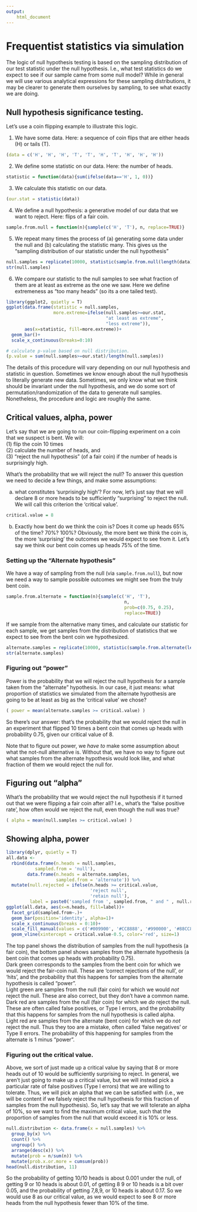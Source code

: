```yaml
---
output: 
    html_document
---
```


# Frequentist statistics via simulation

The logic of null hypothesis testing is based on the sampling distribution of our test statistic under the null hypothesis.  I.e., what test statistics do we expect to see if our sample came from some null model?  While in general we will use various analytical expressions for these sampling distributions, it may be clearer to generate them ourselves by sampling, to see what exactly we are doing.

## Null hypothesis significance testing.

Let's use a coin flipping example to illustrate this logic.  

1) We have some data.  Here: a sequence of coin flips that are either heads (H) or tails (T). 

```r
(data = c('H', 'H', 'H', 'T', 'T', 'H', 'T', 'H', 'H', 'H'))
```

2) We define some statistic on our data.  Here: the number of heads.

```r
statistic = function(data){sum(ifelse(data=='H', 1, 0))}
```

3) We calculate this statistic on our data.

```r
(our.stat = statistic(data))
```

4) We define a null hypothesis: a generative model of our data that we want to reject.  Here: flips of a fair coin.

```r
sample.from.null = function(n){sample(c('H', 'T'), n, replace=TRUE)}
```

5) We repeat many times the process of (a) generating some data under the null and (b) calculating the statistic many.  This gives us the "sampling distribution of our statistic under the null hypothesis"

```r
null.samples = replicate(10000, statistic(sample.from.null(length(data))))
str(null.samples)
```

6) We compare our statistic to the null samples to see what fraction of them are at least as extreme as the one we saw.  Here we define extremeness as "too many heads" (so its a one tailed test).

```r
library(ggplot2, quietly = T)
ggplot(data.frame(statistic = null.samples, 
                  more.extreme=ifelse(null.samples>=our.stat, 
                                      "at least as extreme", 
                                      "less extreme")), 
       aes(x=statistic, fill=more.extreme))+
  geom_bar()+
  scale_x_continuous(breaks=0:10)

# calculate p-value based on null distribution.
(p.value = sum(null.samples>=our.stat)/length(null.samples))
```

The details of this procedure will vary depending on our null hypothesis and statistic in question.  Sometimes we know enough about the null hypothesis to literally generate new data. Sometimes, we only know what we think should be invariant under the null hypothesis, and we do some sort of permutation/randomization of the data to generate null samples.  Nonetheless, the procedure and logic are roughly the same.

## Critical values, alpha, power

Let's say that we are going to run our coin-flipping experiment on a coin that we suspect is bent.  We will:   
(1) flip the coin 10 times   
(2) calculate the number of heads, and   
(3) "reject the null hypothesis" (of a fair coin) if the number of heads is surprisingly high.    

What's the probability that we will reject the null?   To answer this question we need to decide a few things, and make some assumptions:    

(a) what constitutes 'surprisingly high'?  For now, let's just say that we will declare 8 or more heads to be sufficiently "surprising" to reject the null.  We will call this criterion the 'critical value'.   

```r
critical.value = 8
```

(b) Exactly how bent do we think the coin is?  Does it come up heads 65% of the time?  70%?  100%?  Obviously, the more bent we think the coin is, the more 'surprising' the outcomes we would expect to see from it.  Let's say we think our bent coin comes up heads 75% of the time.  

### Setting up the "Alternate hypothesis"

We have a way of sampling from the null (via `sample.from.null`), but now we need a way to sample possible outcomes we might see from the truly bent coin.

```r
sample.from.alternate = function(n){sample(c('H', 'T'), 
                                             n, 
                                             prob=c(0.75, 0.25),
                                             replace=TRUE)}
```

If we sample from the alternative many times, and calculate our statistic for each sample, we get samples from the distribution of statistics that we expect to see from the bent coin we hypothesized.

```r
alternate.samples = replicate(10000, statistic(sample.from.alternate(length(data))))
str(alternate.samples)
```

### Figuring out "power"

Power is the probability that we will reject the null hypothesis for a sample taken from the "alternate" hypothesis.  In our case, it just means: what proportion of statistics we simulated from the alternate hypothesis are going to be at least as big as the 'critical value' we chose?

```r
( power = mean(alternate.samples >= critical.value) )
```

So there's our answer: that's the probability that we would reject the null in an experiment that flipped 10 times a bent coin that comes up heads with probability 0.75, given our critical value of 8.

Note that to figure out power, we *have to* make some assumption about what the not-null alternative is.  Without that, we have no way to figure out what samples from the alternate hypothesis would look like, and what fraction of them we would reject the null for.

## Figuring out "alpha"

What's the probability that we would reject the null hypothesis if it turned out that we were flipping a fair coin after all?  I.e., what's the 'false positive rate', how often would we reject the null, even though the null was true?

```r
( alpha = mean(null.samples >= critical.value) )
```

## Showing alpha, power

```r
library(dplyr, quietly = T)
all.data <- 
  rbind(data.frame(n.heads = null.samples,
           sampled.from = 'null'),
        data.frame(n.heads = alternate.samples,
                   sampled.from = 'alternate')) %>%
  mutate(null.rejected = ifelse(n.heads >= critical.value,
                                'reject null',
                                'retain null'),
         label = paste0('sampled from ', sampled.from, " and " , null.rejected))
ggplot(all.data, aes(x=n.heads, fill=label))+
  facet_grid(sampled.from~.)+
  geom_bar(position='identity', alpha=1)+
  scale_x_continuous(breaks = 0:10)+
  scale_fill_manual(values = c('#009900', '#CC8888', '#990000', '#88CC88'))+
  geom_vline(xintercept = critical.value-0.5, color='red', size=1)
```

The top panel shows the distribution of samples from the null hypothesis (a fair coin), the bottom panel shows samples from the alternate hypothesis (a bent coin that comes up heads with probability 0.75).   
Dark green corresponds to the samples from the bent coin for which we would reject the fair-coin null.  These are 'correct rejections of the null', or 'hits', and the probability that this happens for samples from the alternate hypothesis is called "power".   
Light green are samples from the null (fair coin) for which we would *not* reject the null.  These are also correct, but they don't have a common name.   
Dark red are samples from the null (fair coin) for which we *do* reject the null.  These are often called false positives, or Type I errors, and the probability that this happens for samples from the null hypothesis is called alpha.   
Light red are samples from the alternate (bent coin) for which we do *not* reject the null.  Thus they too are a mistake, often called 'false negatives' or Type II errors.  The probability of this happening for samples from the alternate is 1 minus "power".

### Figuring out the critical value.

Above, we sort of just made up a critical value by saying that 8 or more heads out of 10 would be sufficiently surprising to reject.  In general, we aren't just going to make up a critical value, but we will instead pick a particular rate of false positives (Type I errors) that we are willing to tolerate.  Thus, we will pick an alpha that we can be satisfied with (i.e., we will be content if we falsely reject the null hypothesis for this fraction of samples from the null hypothesis).  So, let's say that we will tolerate an alpha of 10%, so we want to find the maximum critical value, such that the proportion of samples from the null that would exceed it is 10% or less.

```r
null.distribution <- data.frame(x = null.samples) %>%
  group_by(x) %>%
  count() %>%
  ungroup() %>%
  arrange(desc(x)) %>%
  mutate(prob = n/sum(n)) %>%
  mutate(prob.x.or.more = cumsum(prob))
head(null.distribution, 11)
```

So the probability of getting 10/10 heads is about 0.001 under the null, of getting 9 or 10 heads is about 0.01, of getting 8 9 or 10 heads is a bit over 0.05, and the probability of getting 7,8,9, or 10 heads is about 0.17.  So we would use 8 as our critical value, as we would expect to see 8 or more heads from the null hypothesis fewer than 10% of the time.

<!---
## Confidence intervals via bootstrap.

If we want to build a confidence interval, we want to find a range of statistics that are likely to arise from new samples that came from the same population as ours.  Bootstrapping is a general procedure for doing so based on the assumption that our sample corresponds to our best guess about the distribution of the population.  Consequently, we could obtain hypothetical new samples from this population by resampling our sample.  To do this, we:

1) Get some data:

```r
data = c('H', 'H', 'H', 'H', 'T', 'H', 'T', 'H', 'H', 'H')
```

2) Define a statistic that we want a confidence interval on (here, the proportion of heads):

```r
statistic = function(data){sum(ifelse(data=='H', 1, 0))/length(data)}
```

3) Define a resampling function that samples new possible data sets (**of the same size as ours**) from our sample data **with replacement**:

```r
resample = function(data){sample(data, length(data), replace=TRUE)}
```

4) Generate lots of resampled samples, calculate our statistic on each:

```r
bootstrapped.samples = replicate(10000, statistic(resample(data)))
```

5) Calculate a confidence interval from these samples, usually by using the empirical quantile function:

```r
quantile(bootstrapped.samples, c(0.025, 0.975))
```

This procedure is also very general, and can be used to define bootstrapped confidence intervals for any statistic.  The details of the procedure might vary (we might introduce extra variability to our resampling procedure), and its legitimacy depends on the size of the sample being resampled (too small a sample limits the fidelity and appropriateness of the confidence interval -- here our sample is probably too small), and the statistic in question (statistics that are more sensitive to extrema require larger sample sizes and may never be fully tractable via resampling).
--->
